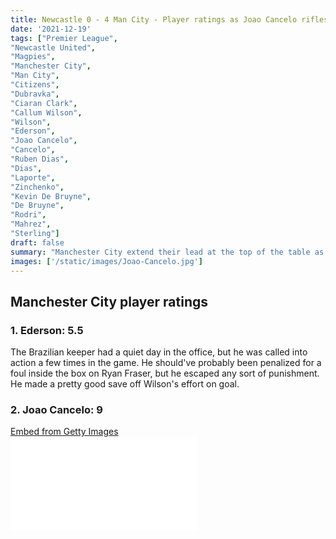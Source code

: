 ```yaml
---
title: Newcastle 0 - 4 Man City - Player ratings as Joao Cancelo rifles Man City to a 4 point lead on top
date: '2021-12-19'
tags: ["Premier League",
"Newcastle United",
"Magpies",
"Manchester City",
"Man City",
"Citizens",
"Dubravka",
"Ciaran Clark",
"Callum Wilson",
"Wilson",
"Ederson",
"Joao Cancelo",
"Cancelo",
"Ruben Dias",
"Dias",
"Laporte",
"Zinchenko",
"Kevin De Bruyne",
"De Bruyne",
"Rodri",
"Mahrez",
"Sterling"]
draft: false
summary: "Manchester City extend their lead at the top of the table as Joao Cancelo hammer Newcastle for four to round off a perfect week for the Citizens"
images: ['/static/images/Joao-Cancelo.jpg']
---
```


## Manchester City player ratings

### 1. Ederson: 5.5

The Brazilian keeper had a quiet day in the office, but he was called into action a few times in the game. He should've probably been penalized for a foul inside the box on Ryan Fraser, but he escaped any sort of punishment.
He made a pretty good save off Wilson's effort on goal.

### 2. Joao Cancelo: 9

<div
  className="getty embed image"
  style={{
    backgroundColor: '#fff',
    display: 'inline-block',
    fontFamily: 'Roboto, sans-serif',
    color: '#a7a7a7',
    fontSize: '11px',
    width: '100%',
    maxWidth: '594px',
    float: 'left',
    marginRight: '20px',
    marginBottom: '20px',
  }}
>
  <div style={{ padding: 0, margin: 0, textAlign: 'left' }}>
    <a
      href="http://www.gettyimages.in/detail/1237330489"
      target="_blank"
      style={{
        color: '#a7a7a7',
        textDecoration: 'none',
        fontWeight: 'normal !important',
        border: 'none',
        display: 'inline-block',
      }}
    >
      Embed from Getty Images
    </a>
  </div>
  <div
    style={{
      overflow: 'hidden',
      position: 'relative',
      height: 0,
      padding: '66.66667% 0 0 0',
      width: '100%',
    }}
  >
    <iframe
      src="//embed.gettyimages.com/embed/1237330489?et=lsvgz20bRWlEh48yFFdFTQ&tld=in&sig=Dv2hBMb680nnm_vN-uWFvJEGCkaZZPBmjHng9JkgIAk=&caption=true&ver=1"
      scrolling="no"
      frameBorder={0}
      width={594}
      height={396}
      style={{
        display: 'inline-block',
        position: 'absolute',
        top: 0,
        left: 0,
        width: '100%',
        height: '100%',
        margin: 0,
      }}
    />
  </div>
</div>
The Portuguese right back is in a league of his own as he continued his impressive form in terms of goals
and assists. He did really well to get on the end of a cross to find Ruben Dias for the first goal of
the game. At the same time, for the second goal, he strung a few passes, put Hayden on his back side
and unleashed a beauty in the top left corner. What a goal that was! Grew into the game well and found
a few creative passes through the Newcastle set-up.{' '}

### 3. Aymeric Laporte: 7.5

The Spaniard was so composed throughout the game and he kept Wilson quiet the whole time.

### 4. Ruben Dias: 8

The Portuguese centre-back doesn't really get on the scoresheet often, but he took the gift offered by the hosts and got his goal. He was cool and composed at the back and didn't really get threatened by the Magpies forward line.

### 5. Zinchenko: 7.5

He was making a few attacking runs, but went unnoticed by many. Pulled his trigger and found Mahrez on the run as the Algerian rewarded the Ukrainian with an assist in the game.

### 6. Kevin De Bruyne: 5.5

The Belgian is probably still fighting his way through post Covid as he was rusty and wasn't really fluent in the game. He gave away possession a few times during the game.

### 7. Rodri: 6.5

He kept things nice and simple in midfield and had the license to push forward at times. Gave the ball away on a few occasions, but the hosts didn't make anything out of it.

### 8. Bernardo Silva: 6.5

He wasn't at his brilliant best today, but he was impressive. Got his chance to start this game after a few fitness issues, but he didn't show any signs of it as he did really well to draw a few defenders to him and open up spaces for his teammates.

### 9. Raheem Sterling: 6.5

<div
  className="getty embed image"
  style={{
    backgroundColor: '#fff',
    display: 'inline-block',
    fontFamily: 'Roboto, sans-serif',
    color: '#a7a7a7',
    fontSize: '11px',
    width: '100%',
    maxWidth: '594px',
    float: 'left',
    marginRight: '20px',
    marginBottom: '20px',
  }}
>
  <div style={{ padding: 0, margin: 0, textAlign: 'left' }}>
    <a
      href="http://www.gettyimages.in/detail/1359846278"
      target="_blank"
      style={{
        color: '#a7a7a7',
        textDecoration: 'none',
        fontWeight: 'normal !important',
        border: 'none',
        display: 'inline-block',
      }}
    >
      Embed from Getty Images
    </a>
  </div>
  <div
    style={{
      overflow: 'hidden',
      position: 'relative',
      height: 0,
      padding: '64.81481% 0 0 0',
      width: '100%',
    }}
  >
    <iframe
      src="//embed.gettyimages.com/embed/1359846278?et=WXenulYBSzV07nA1mKc49A&tld=in&sig=TSjdzrBO0g0_7wsIun5HbVeQi2QAHEcPYZzx8fkiUjo=&caption=false&ver=1"
      scrolling="no"
      frameBorder={0}
      width={594}
      height={385}
      style={{
        display: 'inline-block',
        position: 'absolute',
        top: 0,
        left: 0,
        width: '100%',
        height: '100%',
        margin: 0,
      }}
    />
  </div>
</div>
It was a quiet night for Sterling, but he was always lively and looked to make things happen in the final
third. However, he got his goal with 5 odd minutes to spare.{' '}

### 10. Gabriel Jesus: 6

He made a few good runs and kept the ball well in the first half. However, he would have scored early in the second half after Bernardo Silva laid it on a plate, but Jesus' header on target was brilliantly saved by Dubravka.
Eventually, he got an assist to his name as he found Raheem Sterling at the far post.

### 11. Riyad Mahrez: 7.5

<div
  className="getty embed image"
  style={{
    backgroundColor: '#fff',
    display: 'inline-block',
    fontFamily: 'Roboto, sans-serif',
    color: '#a7a7a7',
    fontSize: '11px',
    width: '100%',
    maxWidth: '594px',
    float: 'left',
    marginRight: '20px',
    marginBottom: '20px',
  }}
>
  <div style={{ padding: 0, margin: 0, textAlign: 'left' }}>
    <a
      href="http://www.gettyimages.in/detail/1359842788"
      target="_blank"
      style={{
        color: '#a7a7a7',
        textDecoration: 'none',
        fontWeight: 'normal !important',
        border: 'none',
        display: 'inline-block',
      }}
    >
      Embed from Getty Images
    </a>
  </div>
  <div
    style={{
      overflow: 'hidden',
      position: 'relative',
      height: 0,
      padding: '66.66667% 0 0 0',
      width: '100%',
    }}
  >
    <iframe
      src="//embed.gettyimages.com/embed/1359842788?et=uLlRYbSHQLpSjI_cw_C7xQ&tld=in&sig=1UgXZAuxA9kqT7dty3ObANuzDhHAaq-GIULhbQmdl9Y=&caption=false&ver=1"
      scrolling="no"
      frameBorder={0}
      width={594}
      height={396}
      style={{
        display: 'inline-block',
        position: 'absolute',
        top: 0,
        left: 0,
        width: '100%',
        height: '100%',
        margin: 0,
      }}
    />
  </div>
</div>
The Algerian was impressive as he kept threatening the hosts from the right hand side. He judged the
lofted cross from Zinchenko really well and slotted it home with ease to give the Citizens their third
goal of the afternoon.{' '}

## Substitutes

### 12. Fernandinho: 6

As usual, the Brazilian came in and kept the clean sheet intact. A walk in the park.

### 13. John Stones: 5

A sightseeing experience for the England international.

### 14. Cole Palmer: 4

Didn't get enough time to make an impression.

---

## Newcastle United player ratings

### 1. Martin Dubravka: 4.5

He had one of his worst opening 5 minutes of a game as he conceded a silly corner out of which the visitors capitalized on. He should take responsibility for not attempting to rise high and claim the ball.

### 2. Ciaran Clark: 3

If Dubravka's opening 5 minutes were worse, there's no term to describe the awful start that the defender got off to. His decision to leave the ball midway in the air cost his side the opening goal of the game and he should take added responsibility for his horrendous error.
Made a good save early in the second half off Gabriel Jesus. Apart from that, he couldn't do much with the goals that Man City scored.

### 3. Jamaal Lascelles: 4.5

He couldn't really stamp his authority in the heart of the Magpies defense as he struggled to marshall his backline.

### 4. Matt Ritchie: 4

He couldn't really make an impact in the game from the left-hand side as had his work-rate cut-off mostly in the defensive half.

### 5. Jacob Murphy: 5

He was beaten at times, but he worked hard off the ball.

### 6. Isaac Hayden: 4.5

He will be disappointed for losing his footing which gave Cancelo all the time in the world to pick his spot as he also had a tough game to keep the Citizens at bay.
He had a good opportunity to make amends and score off a set-piece, but he couldn't wrap his head around the ball well enough.

### 7. Ryan Fraser: 5.5

He will feel undone by as he wasn't rewarded with a penalty. Worked hard, but it wasn't enough to cause any trouble for Man City.

### 8. Miguel Almiron: 4.5

Yet another player that worked really hard to cause a bit of panic in the Man City backline. He succeeded at times, but the visitors had things under some control.

### 9. Joe Willock: 2

He isn't able to get back to his best form as he did in the back-end of last season. He was clearly off his average best and was extremely poor. He was eventually subbed off at half-time.

### 10. Joelinton: 6

He worked hard and always looked to make it up for his errors in the game.

### 11. Callum Wilson: 5

He was left stranded up front and wasn't able to feed much of the few opportunities that fell his way.

## Substitutes

### 12. Allan Saint-Maximin: 3

He probably needed time to get on his bike, but he couldn't make things happen. Left barren upfront.

### 13. Sean Longstaff: N/A

### 14. Jeff Hendrick: N/A
